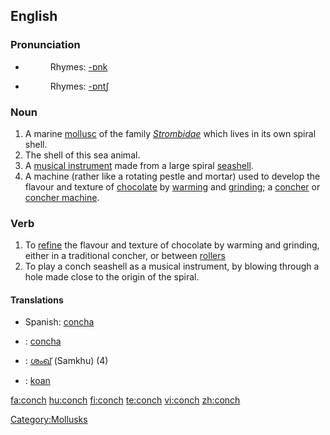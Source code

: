 {{wikipedia}}
==English==

===Pronunciation===
*{{IPA|/kɑnk/}}
*:Rhymes: [[Rhymes:English:-ɒnk|-ɒnk]]
*{{IPA|/kɑntʃ/}}
*:Rhymes: [[Rhymes:English:-ɒntʃ|-ɒntʃ]]

===Noun===
{{en-noun|conches|pl2=conchs}}

# A marine [[mollusc]] of the family ''[[Strombidae]]'' which lives in its own spiral shell.
# The shell of this sea animal.
# A [[musical instrument]] made from a large spiral [[seashell]].
# A machine (rather like a rotating pestle and mortar) used to develop the flavour and texture of [[chocolate]] by [[warming]] and [[grinding]]; a [[concher]] or [[concher machine]].

===Verb===
{{en-verb|conches|conching|conched}}

#  To [[refine]] the flavour and texture of chocolate by warming and grinding, either in a traditional concher, or between [[roller]]s
# To play a conch seashell as a musical instrument, by blowing through a hole made close to the origin of the spiral.

====Translations====
{{trans-top|shell}}
*Spanish: [[concha]]
{{trans-bottom}}

{{rfc-trans|these are for the NOUN meanings - but which ones?}}
{{checktrans}}
*{{ttbc|Interlingua}}: [[concha]]
*{{ttbc|Malayalam}}: [[ശംഖ്]] (Samkhu) (4)
*{{ttbc|Volapük}}: [[koan]]

[[Category:Mollusks]]

[[fa:conch]]
[[hu:conch]]
[[fi:conch]]
[[te:conch]]
[[vi:conch]]
[[zh:conch]]
